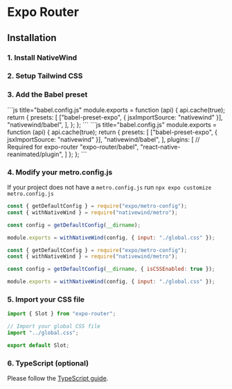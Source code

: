

# Expo Router

## Installation

### 1. Install NativeWind

<Install />

### 2. Setup Tailwind CSS

<Tailwind />

### 3. Add the Babel preset

<Tabs>
  <TabItem value="SDK 50+">
    ```js title="babel.config.js"
    module.exports = function (api) {
      api.cache(true);
      return {
        presets: [
          ["babel-preset-expo", { jsxImportSource: "nativewind" }],
          "nativewind/babel",
        ],
      };
    };
    ```
  </TabItem>
  <TabItem value="SDK 49">
    ```js title="babel.config.js"
    module.exports = function (api) {
      api.cache(true);
      return {
        presets: [
          ["babel-preset-expo", { jsxImportSource: "nativewind" }],
          "nativewind/babel",
        ],
        plugins: [
          // Required for expo-router
          "expo-router/babel",
          "react-native-reanimated/plugin",
        ]
      };
    };
    ```
  </TabItem>
</Tabs>

### 4. Modify your metro.config.js

If your project does not have a `metro.config.js` run `npx expo customize metro.config.js`

<Tabs>
<TabItem value="SDK 50+">

```js title="metro.config.js"
const { getDefaultConfig } = require("expo/metro-config");
const { withNativeWind } = require("nativewind/metro");

const config = getDefaultConfig(__dirname);

module.exports = withNativeWind(config, { input: "./global.css" });
```

</TabItem>
<TabItem value="SDK 49">

```js title="metro.config.js"
const { getDefaultConfig } = require("expo/metro-config");
const { withNativeWind } = require("nativewind/metro");

const config = getDefaultConfig(__dirname, { isCSSEnabled: true });

module.exports = withNativeWind(config, { input: "./global.css" });
```

</TabItem>

</Tabs>

### 5. Import your CSS file

```js title="app/_layout.js"
import { Slot } from "expo-router";

// Import your global CSS file
import "../global.css";

export default Slot;
```

### 6. TypeScript (optional)

Please follow the [TypeScript guide](./typescript).
